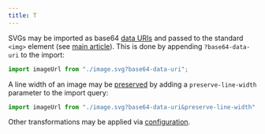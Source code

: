 ```yaml
---
title: T
---
```


SVGs may be imported as base64 [data URIs](https://en.wikipedia.org/wiki/Data_URI_scheme) and passed to the standard
`<img>` element (see [main article](./guides/svg-loading-methods/#data-uri)). This is done by appending
`?base64-data-uri` to the import:

```ts
import imageUrl from "./image.svg?base64-data-uri";
```

A line width of an image may be [preserved](./guides/available-transformations/#preserve-line-width)
by adding a `preserve-line-width` parameter to the import query:

```ts
import imageUrl from "./image.svg?base64-data-uri&preserve-line-width";
```

Other transformations may be applied via [configuration](./loader-api-reference/interfaces/svgloaderoptions).
